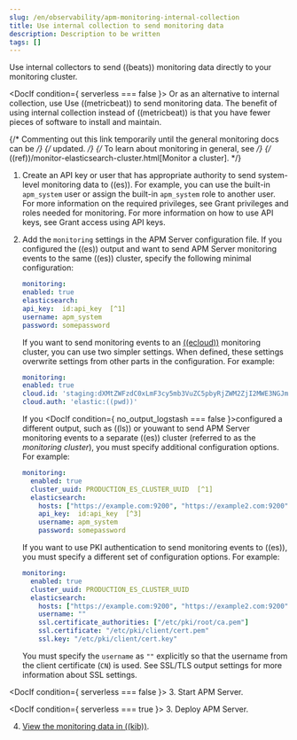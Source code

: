 ```yaml
---
slug: /en/observability/apm-monitoring-internal-collection
title: Use internal collection to send monitoring data
description: Description to be written
tags: []
---
```



<div id="apm-monitoring-internal-collection"></div>

Use internal collectors to send ((beats)) monitoring data directly to your
monitoring cluster.


<DocIf condition={ serverless === false }>
Or as an alternative to internal collection, use <DocLink slug="/en/observability/apm-monitoring-metricbeat-collection">Use ((metricbeat)) to send monitoring data</DocLink>. The benefit of using internal collection
instead of ((metricbeat)) is that you have fewer pieces of software to install
and maintain.
</DocIf>

{/* Commenting out this link temporarily until the general monitoring docs can be */}
{/* updated. */}
{/* To learn about monitoring in general, see */}
{/* ((ref))/monitor-elasticsearch-cluster.html[Monitor a cluster]. */}

1. Create an API key or user that has appropriate authority to send system-level monitoring
    data to ((es)). For example, you can use the built-in `apm_system` user or
    assign the built-in `apm_system` role to another user. For more
    information on the required privileges, see <DocLink slug="/en/observability/apm-privileges-to-publish-monitoring">Grant privileges and roles needed for monitoring</DocLink>.
    For more information on how to use API keys, see <DocLink slug="/en/observability/apm-beats-api-keys">Grant access using API keys</DocLink>.

2. Add the `monitoring` settings in the APM Server configuration file. If you
    configured the ((es)) output and want to send APM Server monitoring events to
    the same ((es)) cluster, specify the following minimal configuration:

    ```yml
    monitoring:
    enabled: true
    elasticsearch:
    api_key:  id:api_key  [^1]
    username: apm_system
    password: somepassword
    ```
    [^1]: Specify one of `api_key` or `username`/`password`.

    If you want to send monitoring events to an [((ecloud))](https://cloud.elastic.co/)
    monitoring cluster, you can use two simpler settings. When defined, these settings
    overwrite settings from other parts in the configuration. For example:

    ```yaml
    monitoring:
    enabled: true
    cloud.id: 'staging:dXMtZWFzdC0xLmF3cy5mb3VuZC5pbyRjZWM2ZjI2MWE3NGJmMjRjZTMzYmI4ODExYjg0Mjk0ZiRjNmMyY2E2ZDA0MjI0OWFmMGNjN2Q3YTllOTYyNTc0Mw=='
    cloud.auth: 'elastic:((pwd))'
    ```

    If you <DocIf condition={ no_output_logstash === false }>configured a different output, such as ((ls)) or you</DocIf>want to send APM Server monitoring events to a separate ((es)) cluster
    (referred to as the _monitoring cluster_), you must specify additional
    configuration options. For example:

    ```yml
    monitoring:
      enabled: true
      cluster_uuid: PRODUCTION_ES_CLUSTER_UUID  [^1]
      elasticsearch:
        hosts: ["https://example.com:9200", "https://example2.com:9200"]  [^2]
        api_key:  id:api_key  [^3]
        username: apm_system
        password: somepassword
    ```
    [^1]: This setting identifies the ((es)) cluster under which the
    monitoring data for this APM Server instance will appear in the
    ((stack-monitor-app)) UI. To get a cluster's `cluster_uuid`,
    call the `GET /` API against that cluster.
    [^2]: This setting identifies the hosts and port numbers of ((es)) nodes
    that are part of the monitoring cluster.
    [^3]: Specify one of `api_key` or `username`/`password`.

    If you want to use PKI authentication to send monitoring events to
    ((es)), you must specify a different set of configuration options. For
    example:

    ```yaml
    monitoring:
      enabled: true
      cluster_uuid: PRODUCTION_ES_CLUSTER_UUID
      elasticsearch:
        hosts: ["https://example.com:9200", "https://example2.com:9200"]
        username: ""
        ssl.certificate_authorities: ["/etc/pki/root/ca.pem"]
        ssl.certificate: "/etc/pki/client/cert.pem"
        ssl.key: "/etc/pki/client/cert.key"
    ```

    You must specify the `username` as `""` explicitly so that
    the username from the client certificate (`CN`) is used. See
    <DocLink slug="/en/observability/apm-configuration-ssl">SSL/TLS output settings</DocLink> for more information about SSL settings.

<DocIf condition={ serverless === false }>
3. Start APM Server.
</DocIf>

<DocIf condition={ serverless === true }>
3. Deploy APM Server.
</DocIf>

4. [View the monitoring data in ((kib))](((kibana-ref))/monitoring-data.html).

<ApmConfigurationMonitor />
